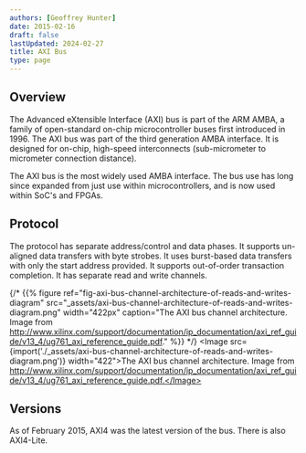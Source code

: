 ```yaml
---
authors: [Geoffrey Hunter]
date: 2015-02-16
draft: false
lastUpdated: 2024-02-27
title: AXI Bus
type: page
---
```



## Overview

The Advanced eXtensible Interface (AXI) bus is part of the ARM AMBA, a family of open-standard on-chip microcontroller buses first introduced in 1996. The AXI bus was part of the third generation AMBA interface. It is designed for on-chip, high-speed interconnects (sub-micrometer to micrometer connection distance).

The AXI bus is the most widely used AMBA interface. The bus use has long since expanded from just use within microcontrollers, and is now used within SoC's and FPGAs.

## Protocol

The protocol has separate address/control and data phases. It supports un-aligned data transfers with byte strobes. It uses burst-based data transfers with only the start address provided. It supports out-of-order transaction completion. It has separate read and write channels.

{/* {{% figure ref="fig-axi-bus-channel-architecture-of-reads-and-writes-diagram" src="_assets/axi-bus-channel-architecture-of-reads-and-writes-diagram.png" width="422px" caption="The AXI bus channel architecture. Image from http://www.xilinx.com/support/documentation/ip_documentation/axi_ref_guide/v13_4/ug761_axi_reference_guide.pdf."  %}} */}
<Image src={import('./_assets/axi-bus-channel-architecture-of-reads-and-writes-diagram.png')} width="422">The AXI bus channel architecture. Image from http://www.xilinx.com/support/documentation/ip_documentation/axi_ref_guide/v13_4/ug761_axi_reference_guide.pdf.</Image>

## Versions

As of February 2015, AXI4 was the latest version of the bus. There is also AXI4-Lite.
